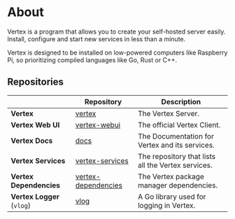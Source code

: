 # About

Vertex is a program that allows you to create your self-hosted server easily. Install, configure and start new services in less than a minute.

Vertex is designed to be installed on low-powered computers like Raspberry Pi, so prioritizing compiled languages like Go, Rust or C++.

## Repositories

|                            | Repository                                                                  | Description                                        |
|----------------------------|-----------------------------------------------------------------------------|----------------------------------------------------|
| **Vertex**                 | [vertex](https://github.com/vertex-center/vertex)                           | The Vertex Server.                                 |
| **Vertex Web UI**          | [vertex-webui](https://github.com/vertex-center/vertex-webui)               | The official Vertex Client.                        |
| **Vertex Docs**            | [docs](https://github.com/vertex-center/docs)                               | The Documentation for Vertex and its services.     |
| **Vertex Services**        | [vertex-services](https://github.com/vertex-center/vertex-services)         | The repository that lists all the Vertex services. |
| **Vertex Dependencies**    | [vertex-dependencies](https://github.com/vertex-center/vertex-dependencies) | The Vertex package manager dependencies.           |
| **Vertex Logger** (`vlog`) | [vlog](https://github.com/vertex-center/vlog)                               | A Go library used for logging in Vertex.           |
